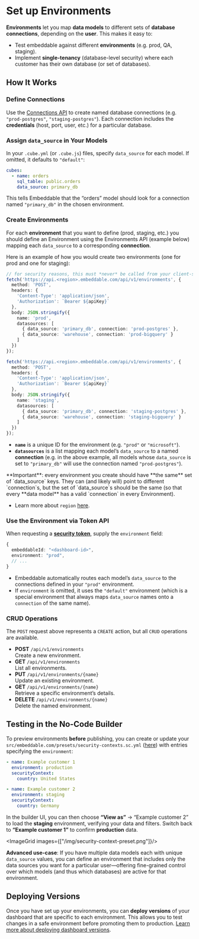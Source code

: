 # Set up Environments

**Environments** let you map **data models** to different sets of **database connections**, depending on the **user**.  This makes it easy to:

- Test embeddable against different **environments** (e.g. prod, QA, staging).
- Implement **single-tenancy** (database-level security) where each customer has their own database (or set of databases).

## How It Works

<Steps>

### **Define Connections**  
   Use the [Connections API](./connect-your-database) to create named database connections (e.g. `"prod-postgres"`, `"staging-postgres"`). Each connection includes the **credentials** (host, port, user, etc.) for a particular database.

### **Assign `data_source` in Your Models**  
   In your `.cube.yml` (or `.cube.js`) files, specify `data_source` for each model. If omitted, it defaults to `"default"`:
   ```yaml
   cubes:
     - name: orders
       sql_table: public.orders
       data_source: primary_db
   ```
   This tells Embeddable that the “orders” model should look for a connection named `"primary_db"` in the chosen environment.


### **Create Environments**  
   For each **environment** that you want to define (prod, staging, etc.) you should define an Environment using the Environments API (example below) mapping each `data_source` to a corresponding **connection**.

Here is an example of how you would create two environments (one for prod and one for staging):
   ```ts
   // for security reasons, this must *never* be called from your client-side
   fetch('https://api.<region>.embeddable.com/api/v1/environments', {
     method: 'POST',
     headers: {
       'Content-Type': 'application/json',
       'Authorization': `Bearer ${apiKey}`
     },
     body: JSON.stringify({
       name: 'prod',
       datasources: [
         { data_source: 'primary_db', connection: 'prod-postgres' },
         { data_source: 'warehouse', connection: 'prod-bigquery' }
       ]
     })
   });

   fetch('https://api.<region>.embeddable.com/api/v1/environments', {
     method: 'POST',
     headers: {
       'Content-Type': 'application/json',
       'Authorization': `Bearer ${apiKey}`
     },
     body: JSON.stringify({
       name: 'staging',
       datasources: [
         { data_source: 'primary_db', connection: 'staging-postgres' },
         { data_source: 'warehouse', connection: 'staging-bigquery' }
       ]
     })
   });
   ```
   - **`name`** is a unique ID for the environment (e.g. `"prod"` or `"microsoft"`).  
   - **`datasources`** is a list mapping each model’s `data_source` to a named **connection** (e.g. in the above example, all models whose `data_source` is set to `"primary_db"` will use the connection named `"prod-postgres"`).

   <Callout emoji="💡">
  **Important**: every environment you create should have **the same** set of `data_source` keys.  They can (and likely will) point to different `connection`s, but the set of `data_source`s should be the same (so that every **data model** has a valid `connection` in every Environment).
  </Callout>

   - Learn more about `region` [here](/deployment/deployment-regions).

### **Use the Environment via Token API**  
   When requesting a [**security token**](/deployment/tokens-api), supply the `environment` field:
   ```ts
   {
     embeddableId: "<dashboard-id>",
     environment: "prod",
     // ...
   }
   ```
   - Embeddable automatically routes each model’s `data_source` to the connections defined in your `"prod"` environment.  
   - If `environment` is omitted, it uses the `"default"` environment (which is a special environment that always maps `data_source` names onto a `connection` of the same name).

</Steps>

### CRUD Operations

The `POST` request above represents a `CREATE` action, but all `CRUD` operations are available. 

- **POST** `/api/v1/environments`  
  Create a new environment.  
- **GET** `/api/v1/environments`  
  List all environments.  
- **PUT** `/api/v1/environments/{name}`  
  Update an existing environment.  
- **GET** `/api/v1/environments/{name}`  
  Retrieve a specific environment’s details.  
- **DELETE** `/api/v1/environments/{name}`  
  Delete the named environment.

## Testing in the No-Code Builder

To preview environments **before** publishing, you can create or update your `src/embeddable.com/presets/security-contexts.sc.yml` ([here](https://github.com/embeddable-hq/embeddable-boilerplate/blob/main/src/embeddable.com/presets/security-contexts.sc.yml)) with entries specifying the `environment`:
   ```yaml
   - name: Example customer 1
     environment: production
     securityContext:
       country: United States

   - name: Example customer 2
     environment: staging
     securityContext:
       country: Germany
   ```

In the builder UI, you can then choose **“View as”** → “Example customer 2” to load the **staging** environment, verifying your data and filters. Switch back to **“Example customer 1”** to confirm **production** data.

<ImageGrid images={["/img/security-context-preset.png"]}/>

**Advanced use-case**: If you have multiple data models each with unique `data_source` values, you can define an environment that includes only the data sources you want for a particular user—offering fine-grained control over which models (and thus which databases) are active for that environment.

## Deploying Versions

Once you have set up your environments, you can **deploy versions** of your dashboard that are specific to each environment. This allows you to test changes in a safe environment before promoting them to production. [Learn more about deploying dashboard versions](/deployment/versions).
